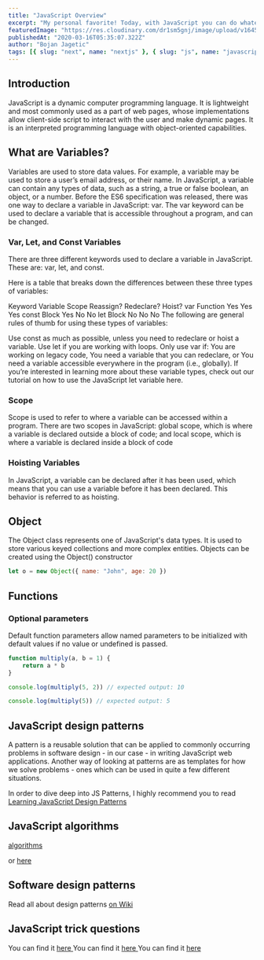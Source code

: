 ```yaml
---
title: "JavaScript Overview"
excerpt: "My personal favorite! Today, with JavaScript you can do whatever you imagine, possibilities are limitless. Just by knowing JavaScript you can make the whole platform (JS = Backend + Frontend + Mobile) all by yourself"
featuredImage: "https://res.cloudinary.com/dr1sm5gnj/image/upload/v1645178807/igutech/pankaj-patel-1IW4HQuauSU-unsplash_cfqcs3.jpg"
publishedAt: "2020-03-16T05:35:07.322Z"
author: "Bojan Jagetic"
tags: [{ slug: "next", name: "nextjs" }, { slug: "js", name: "javascript" }]
---
```


## Introduction

JavaScript is a dynamic computer programming language. It is lightweight and most commonly used as a part of web pages, whose implementations allow client-side script to interact with the user and make dynamic pages. It is an interpreted programming language with object-oriented capabilities.

## What are Variables?

Variables are used to store data values. For example, a variable may be used to store a user’s email address, or their name. In JavaScript, a variable can contain any types of data, such as a string, a true or false boolean, an object, or a number.
Before the ES6 specification was released, there was one way to declare a variable in JavaScript: var. The var keyword can be used to declare a variable that is accessible throughout a program, and can be changed.

### Var, Let, and Const Variables

There are three different keywords used to declare a variable in JavaScript. These are: var, let, and const.

Here is a table that breaks down the differences between these three types of variables:

Keyword Variable Scope Reassign? Redeclare? Hoist?
var Function Yes Yes Yes
const Block Yes No No
let Block No No No
The following are general rules of thumb for using these types of variables:

Use const as much as possible, unless you need to redeclare or hoist a variable.
Use let if you are working with loops.
Only use var if:
You are working on legacy code,
You need a variable that you can redeclare, or
You need a variable accessible everywhere in the program (i.e., globally).
If you’re interested in learning more about these variable types, check out our tutorial on how to use the JavaScript let variable here.

### Scope

Scope is used to refer to where a variable can be accessed within a program. There are two scopes in JavaScript: global scope, which is where a variable is declared outside a block of code; and local scope, which is where a variable is declared inside a block of code

### Hoisting Variables

In JavaScript, a variable can be declared after it has been used, which means that you can use a variable before it has been declared. This behavior is referred to as hoisting.

## Object

The Object class represents one of JavaScript's data types. It is used to store various keyed collections and more complex entities. Objects can be created using the Object() constructor

```javascript
let o = new Object({ name: "John", age: 20 })
```

## Functions

### Optional parameters

Default function parameters allow named parameters to be initialized with default values if no value or undefined is passed.

```js
function multiply(a, b = 1) {
	return a * b
}

console.log(multiply(5, 2)) // expected output: 10

console.log(multiply(5)) // expected output: 5
```

## JavaScript design patterns

A pattern is a reusable solution that can be applied to commonly occurring problems in software design - in our case - in writing JavaScript web applications.
Another way of looking at patterns are as templates for how we solve problems - ones which can be used in quite a few different situations.

In order to dive deep into JS Patterns, I highly recommend you to read <a href="https://www.patterns.dev/posts/classic-design-patterns/#whatisapattern" >Learning JavaScript Design Patterns </a>

## JavaScript algorithms

<a href='https://www.thatjsdude.com/interview/js1.html'> algorithms </a>

or <a href="https://dev.to/shijiezhou/top-10-javascript-patterns-every-developers-like-168p" > here</a>

## Software design patterns

Read all about design patterns <a href="https://en.wikipedia.org/wiki/Software_design_pattern" > on Wiki</a>

## JavaScript trick questions

You can find it <a href="https://dmitripavlutin.com/simple-but-tricky-javascript-interview-questions/" > here </a>
You can find it <a href="https://www.toptal.com/javascript/interview-questions" > here </a>
You can find it <a href="https://www.fullstack.cafe/interview-questions/javascript" > here </a>
